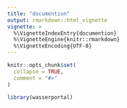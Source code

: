 ```yaml
---
title: "documention"
output: rmarkdown::html_vignette
vignette: >
  %\VignetteIndexEntry{documention}
  %\VignetteEngine{knitr::rmarkdown}
  %\VignetteEncoding{UTF-8}
---
```


```r
knitr::opts_chunk$set(
  collapse = TRUE,
  comment = "#>"
)
```

```r
library(wasserportal)
```
